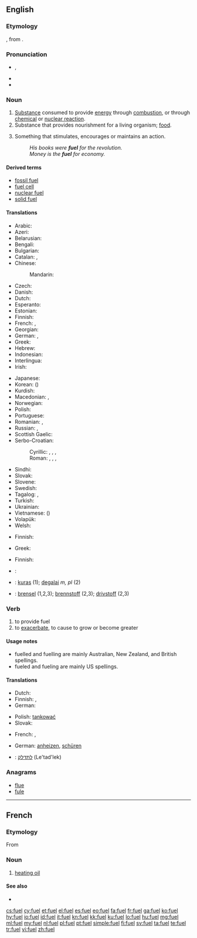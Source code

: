 ==English==
{{wikipedia|dab=fuel (disambiguation)|fuel}}

===Etymology===
{{etyl|fro}} {{term|fouaille|lang=fro}}, from {{term|feu||fire|lang=fro}}.

===Pronunciation===
* {{IPA|/ˈfjuːəl̩/}}, {{X-SAMPA|/"fju:@l/}}
* {{rhymes|ʊəl}}
* {{audio|en-uk-fuel.ogg|Audio (UK)}}

===Noun===
{{wikipedia}}
{{en-noun}}

# [[substance|Substance]] consumed to provide [[energy]] through [[combustion]], or through [[chemical]] or [[nuclear reaction]].
# Substance that provides nourishment for a living organism; [[food]].
# {{figuratively}} Something that stimulates, encourages or maintains an action.
#: ''His books were '''fuel''' for the revolution.''
#: ''Money is the '''fuel''' for economy.''

====Derived terms====
* [[fossil fuel]]
* [[fuel cell]]
* [[nuclear fuel]]
* [[solid fuel]]

====Translations====
{{trans-top|substance consumed to provide energy}}
* Arabic: {{t-|ar|وقود|m|tr=waqūd|sc=Arab}}
* Azeri: {{t+|az|yanacaq}}
* Belarusian: {{t-|be|паліва|n|tr=páliva|sc=Cyrl}}
* Bengali: {{t|bn|জ্বালানি|tr=jbālāni|sc=Beng}}
* Bulgarian: {{t+|bg|гориво|n|tr=górivo|sc=Cyrl}}
* Catalan: {{t-|ca|carburant|m}}, {{t-|ca|combustible|m}}
* Chinese:
*: Mandarin: {{t-|cmn|燃料|tr=ránliào|sc=Hani}}
* Czech: {{t+|cs|palivo|n}}
* Danish: {{t-|da|brændstof}}
* Dutch: {{t+|nl|brandstof|m|f}}
* Esperanto: {{t-|eo|brulaĵo}}
* Estonian: {{t-|et|kütus}}
* Finnish: {{t+|fi|polttoaine}}
* French: {{t+|fr|carburant|m}}, {{t+|fr|combustible}}
* Georgian: {{t|ka|საწვავის|tr=satsvavis|sc=Jpan}}
* German: {{t+|de|Brennstoff|m}}, {{t+|de|Treibstoff|m}}
* Greek: {{t+|el|καύσιμο|n|tr=káfsimo}}
* Hebrew: {{t+|he|דלק|m|tr=délek}}
* Indonesian: {{t+|id|bahan bakar}}
* Interlingua: {{t-|ia|combustibile}}
* Irish: {{t-|ga|breosla|m}}
{{trans-mid}}
* Japanese: {{t-|ja|燃料|tr=ねんりょう, nenryō|sc=Jpan}}
* Korean: {{t+|ko|연료|tr=yeollyo|sc=Kore}} ({{t+|ko|燃料|sc=Kore}})
* Kurdish: {{t|ku|mazot|sc=ku-Arab}}
* Macedonian: {{t-|mk|гориво|n|tr=górivo}}, {{t-|mk|огрев|m|tr=ógrev}}
* Norwegian: {{t+|no|drivstoff}}
* Polish: {{t+|pl|paliwo}}
* Portuguese: {{t+|pt|combustível|m}}
* Romanian: {{t-|ro|combustibil|m}}, {{t-|ro|carburant|m}}
* Russian: {{t+|ru|топливо|n|tr=tóplivo}}, {{t+|ru|горючее|n|tr=gorjúčeje}}
* Scottish Gaelic: {{t-|gd|connadh|m}}
* Serbo-Croatian:
*: Cyrillic: {{t-|sh|паливо|n}}, {{t-|sh|гориво|n}}, {{t-|sh|огрев|m}}, {{t-|sh|топливо|n}}
*: Roman: {{t-|sh|palivo|n}}, {{t-|sh|gorivo|n}}, {{t-|sh|ogrev|m}}, {{t-|sh|toplivo|n}}
* Sindhi: {{t|sd|ٻارڻُ|tr=Baarann-u|sc=sd-Arab}}
* Slovak: {{t-|sk|palivo|n}}
* Slovene: {{t+|sl|gorivo|n}}
* Swedish: {{t+|sv|bränsle}}
* Tagalog: {{t|tl|panggatong}}, {{t|tl|pampasiklab}}
* Turkish: {{t+|tr|yakıt}}
* Ukrainian: {{t-|uk|паливо|n|tr=pályvo|sc=Cyrl}}
* Vietnamese: {{t+|vi|nhiên liệu}} ({{t+|vi|燃料}})
* Volapük: {{t+|vo|filamastöf}}
* Welsh: {{t+|cy|tanwydd|m}}
{{trans-bottom}}

{{trans-top|substance that provides nourishment}}
* Finnish: {{t+|fi|ravinto}}
{{trans-mid}}
* Greek: {{t+|el|τροφή|f|tr=trofí}}
{{trans-bottom}}

{{trans-top|figurative: something that stimulates}}
* Finnish: {{t-|fi|käyttövoima}}
{{trans-mid}}
{{trans-bottom}}

<!--Remove this table once all of the translations below have been moved into the tables above.-->
{{checktrans-top}}
* {{ttbc|sh}}: {{t-|hr|gorivo|n|alt=gȍrīvo}}
* {{ttbc|lt}}: [[kuras]] {{m}} (1); [[degalai]] ''m, pl'' (2)
* {{ttbc|no}}: [[brensel]] {{n}} (1,2,3); [[brennstoff]] {{n}} (2,3); [[drivstoff]] {{n}} (2,3)
{{trans-mid}}
{{trans-bottom}}

===Verb===
{{en-verb}}
{{en-verb|fuell|ing}}

# to provide fuel
# to [[exacerbate]], to cause to grow or become greater

====Usage notes====
* fuelled and fuelling are mainly Australian, New Zealand, and British spellings.
* fueled and fueling are mainly US spellings.

====Translations====
{{trans-top|to provide fuel}}
* Dutch: {{t+|nl|tanken}}
* Finnish: {{t+|fi|tankata}}, {{t-|fi|täyttää polttoaineella}}
* German: {{t-|de|betanken}}
{{trans-mid}}
* Polish: [[tankować]]
* Slovak: {{t-|sk|tankovať}}
{{trans-bottom}}

{{trans-top|to exacerbate, to cause to grow or become greater}}
* French: {{t+|fr|alimenter}}, {{t+|fr|attiser}}
{{trans-mid}}
* German: [[anheizen]], [[schüren]]
{{trans-bottom}}

{{checktrans-top}}
* {{ttbc|he}}: [[לתדלק]] (Le'tad'lek)
{{trans-bottom}}

===Anagrams===
* [[flue#English|flue]]
* [[fule#English|fule]]

----

==French==

===Etymology===
From {{etyl|en|fr}}

===Noun===
{{fr-noun|m}}

# [[heating oil]]

====See also====
* {{l|fr|fioul}}

[[cs:fuel]]
[[cy:fuel]]
[[et:fuel]]
[[el:fuel]]
[[es:fuel]]
[[eo:fuel]]
[[fa:fuel]]
[[fr:fuel]]
[[ga:fuel]]
[[ko:fuel]]
[[hy:fuel]]
[[io:fuel]]
[[id:fuel]]
[[it:fuel]]
[[kn:fuel]]
[[kk:fuel]]
[[ku:fuel]]
[[lo:fuel]]
[[hu:fuel]]
[[mg:fuel]]
[[ml:fuel]]
[[my:fuel]]
[[nl:fuel]]
[[pl:fuel]]
[[pt:fuel]]
[[simple:fuel]]
[[fi:fuel]]
[[sv:fuel]]
[[ta:fuel]]
[[te:fuel]]
[[tr:fuel]]
[[vi:fuel]]
[[zh:fuel]]
